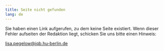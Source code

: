 ```yaml
---
title: Seite nicht gefunden
lang: de
---
```


Sie haben einen Link aufgerufen, zu dem keine Seite existiert. Wenn dieser Fehler aufseiten der Redaktion liegt, schicken Sie uns bitte einen Hinweis:

[lisa.pegelow@iqb.hu-berlin.de](mailto:lisa.pegelow@iqb.hu-berlin.de)